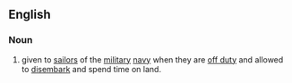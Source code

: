 ==English==

===Noun===
{{en-noun|-|s}}

# {{lb|en|military|nautical}} {{1|free time}} given to [[sailors]] of the [[military]] [[navy]] when they are [[off duty]] and allowed to [[disembark]] and spend time on land.
